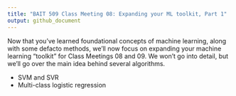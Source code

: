 ```yaml
---
title: "BAIT 509 Class Meeting 08: Expanding your ML toolkit, Part 1"
output: github_document
---
```


Now that you've learned foundational concepts of machine learning, along with some defacto methods, we'll now focus on expanding your machine learning "toolkit" for Class Meetings 08 and 09. We won't go into detail, but we'll go over the main idea behind several algorithms.

- SVM and SVR
- Multi-class logistic regression